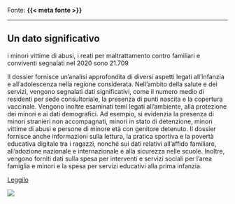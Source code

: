 :::{.fonte}
Fonte: **{{< meta fonte >}}**
:::

---

::: {.callout-tip}
## Un dato significativo
i minori vittime di abusi, i reati per maltrattamento contro familiari e conviventi segnalati nel 2020 sono 21.709
:::

:::{.descrizione}
Il dossier fornisce un'analisi approfondita di diversi aspetti legati all'infanzia e all'adolescenza nella regione considerata. Nell'ambito della salute e dei servizi, vengono segnalati dati significativi, come il numero medio di residenti per sede consultoriale, la presenza di punti nascita e la copertura vaccinale. Vengono inoltre esaminati temi legati all'ambiente, alla protezione dei minori e ai dati demografici. Ad esempio, si evidenzia la presenza di minori stranieri non accompagnati, minori in stato di detenzione, minori vittime di abusi e persone di minore età con genitore detenuto. Il dossier fornisce anche informazioni sulla lettura, la pratica sportiva e la povertà educativa digitale tra i ragazzi, nonché sui dati relativi all'affido familiare, all'adozione nazionale e internazionale e alla sicurezza nelle scuole. Inoltre, vengono forniti dati sulla spesa per interventi e servizi sociali per l'area famiglia e minori e la spesa per servizi educativi alla prima infanzia.
:::

[Leggilo](https://gruppocrc.net/wp-content/uploads/2021/11/Rapporto_CRC-dati_regione_2021.pdf){.btn-action-primary .btn-action .btn .btn-success .btn-lg}

[![]({{< meta image >}})](https://gruppocrc.net/wp-content/uploads/2021/11/Rapporto_CRC-dati_regione_2021.pdf)

